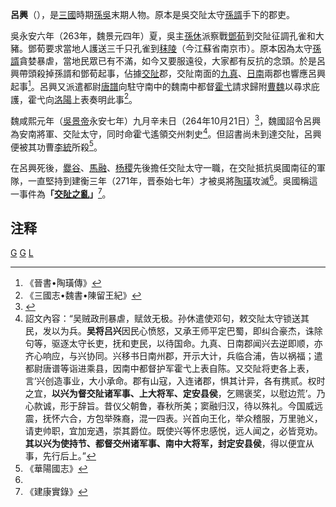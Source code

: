 '''呂興'''（{{bd|？||264年|catIdx=L}}），是[[三國|三國]]時期[[孫吳|孫吳]]末期人物。原本是吳交阯太守[[孫諝|孫諝]]手下的郡吏。

吳永安六年（263年，魏景元四年）夏，吳主[[孫休|孫休]]派察戰[[鄧荀|鄧荀]]到交阯征調孔雀和大豬。鄧荀要求當地人護送三千只孔雀到[[秣陵|秣陵]]（今江蘇省南京市）。原本因為太守[[孫諝|孫諝]]貪婪暴虐，當地民眾已有不滿，如今又要服遠役，大家都有反抗的念頭。於是呂興帶頭殺掉孫諝和鄧荀起事，佔據[[交阯|交阯]]郡，交阯南面的[[九真|九真]]、[[日南|日南]]兩郡也響應呂興起事<ref name="#1">《晉書•陶璜傳》</ref>。呂興又派遣都尉[[唐譜|唐譜]]向駐守南中的魏南中都督[[霍弋|霍弋]]請求歸附[[曹魏|曹魏]]以尋求庇護，霍弋向[[洛陽|洛陽]]上表奏明此事<ref>《三國志•魏書•陳留王紀》</ref>。

魏咸熙元年（[[吳景帝|吳景帝]]永安七年）九月辛未日（264年10月21日）<ref>{{Cite web |url=http://sinocal.sinica.edu.tw/ |title=兩千年中西曆換算 |accessdate=2020-10-03 |archive-date=2018-06-15 |archive-url=https://web.archive.org/web/20180615004633/http://sinocal.sinica.edu.tw/ |dead-url=yes }}</ref>，魏國詔令呂興為安南將軍、交阯太守，同时命霍弋遙領交州刺史<ref>詔文內容：“吴贼政刑暴虐，赋敛无极。孙休遣使邓句，敕交阯太守锁送其民，发以为兵。'''吴将吕兴'''因民心愤怒，又承王师平定巴蜀，即纠合豪杰，诛除句等，驱逐太守长吏，抚和吏民，以待国命。九真、日南郡闻兴去逆即顺，亦齐心响应，与兴协同。兴移书日南州郡，开示大计，兵临合浦，告以祸福；遣都尉唐谱等诣进乘县，因南中都督护军霍弋上表自陈。又交阯将吏各上表，言‘兴创造事业，大小承命。郡有山寇，入连诸郡，惧其计异，各有携贰。权时之宜，'''以兴为督交阯诸军事、上大将军、定安县侯'''，乞赐褒奖，以慰边荒’。乃心款诚，形于辞旨。昔仪父朝鲁，春秋所美；窦融归汉，待以殊礼。今国威远震，抚怀六合，方包举殊裔，混一四表。兴首向王化，举众稽服，万里驰义，请吏帅职，宜加宠遇，崇其爵位。既使兴等怀忠感悦，远人闻之，必皆竞劝。'''其以兴为使持节、都督交州诸军事、南中大将军，封定安县侯'''，得以便宜从事，先行后上。”</ref>。但詔書尚未到達交阯，呂興便被其功曹[[李統_(三國)|李統]]所殺<ref>《華陽國志》</ref>。

在呂興死後，[[爨谷|爨谷]]、[[馬融|馬融]]、[[杨稷|杨稷]]先後擔任交阯太守一職，在交阯抵抗吳國南征的軍隊，一直堅持到建衡三年（271年，晋泰始七年）才被吳將[[陶璜|陶璜]]攻滅<ref name="#1"/>。吳國稱這一事件為'''「[[交阯之亂|交阯之亂]]」'''<ref>《建康實錄》</ref>。

==注释==
{{Reflist}}



[[Category:東吳軍事人物|G]]
[[Category:三國軍事人物|G]]
[[Category:呂姓|L]]